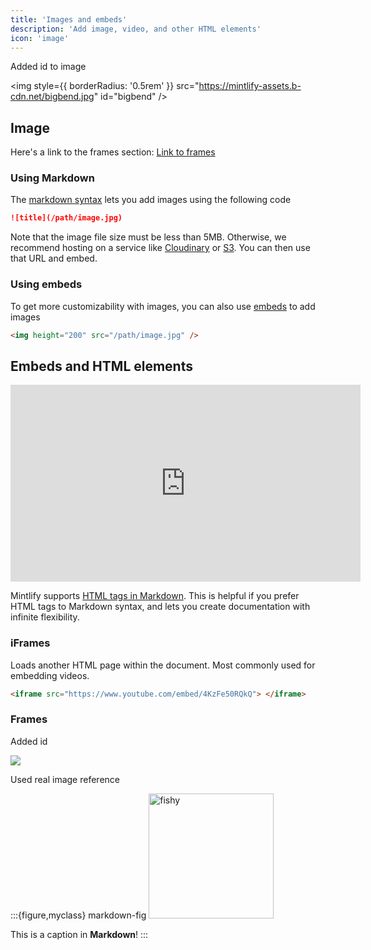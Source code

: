 ```yaml
---
title: 'Images and embeds'
description: 'Add image, video, and other HTML elements'
icon: 'image'
---
```


Added id to image

<img
  style={{ borderRadius: '0.5rem' }}
  src="https://mintlify-assets.b-cdn.net/bigbend.jpg"
  id="bigbend"
/>

## Image

Here's a link to the frames section: [Link to frames](#frames)

### Using Markdown

The [markdown syntax](https://www.markdownguide.org/basic-syntax/#images) lets you add images using the following code

```md
![title](/path/image.jpg)
```

Note that the image file size must be less than 5MB. Otherwise, we recommend hosting on a service like [Cloudinary](https://cloudinary.com/) or [S3](https://aws.amazon.com/s3/). You can then use that URL and embed.

### Using embeds

To get more customizability with images, you can also use [embeds](/writing-content/embed) to add images

```html
<img height="200" src="/path/image.jpg" />
```

## Embeds and HTML elements

<iframe
  width="560"
  height="315"
  src="https://www.youtube.com/embed/4KzFe50RQkQ"
  title="YouTube video player"
  frameBorder="0"
  allow="accelerometer; autoplay; clipboard-write; encrypted-media; gyroscope; picture-in-picture"
  allowFullScreen
  style={{ width: '100%', borderRadius: '0.5rem' }}
></iframe>

<br />

<Tip>

Mintlify supports [HTML tags in Markdown](https://www.markdownguide.org/basic-syntax/#html). This is helpful if you prefer HTML tags to Markdown syntax, and lets you create documentation with infinite flexibility.

</Tip>

### iFrames

Loads another HTML page within the document. Most commonly used for embedding videos.

```html
<iframe src="https://www.youtube.com/embed/4KzFe50RQkQ"> </iframe>
```

### Frames

Added id

<Frame caption="Caption">
  <img
    src="https://mintlify-assets.b-cdn.net/bigbend.jpg"
    id="asdfhgkjl"
  />
</Frame>

Used real image reference

:::{figure,myclass} markdown-fig
<img src="https://mintlify-assets.b-cdn.net/bigbend.jpg" alt="fishy" class="bg-primary mb-1" width="200px" />

This is a caption in **Markdown**!
:::